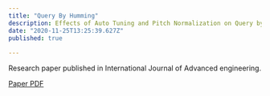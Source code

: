 ```yaml
---
title: "Query By Humming"
description: Effects of Auto Tuning and Pitch Normalization on Query byHumming
date: "2020-11-25T13:25:39.627Z"
published: true
  
---
```

Research paper published in International Journal of Advanced engineering.

[Paper PDF](http://ictaes.org/wp-content/uploads/2019/IJASS_01_02/2.11-16-Effects-of-Auto-Tuning-and-Pitch-Normalization-on-Query-by-Humming.pdf)
